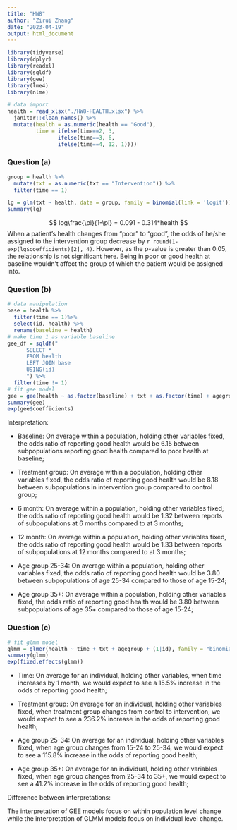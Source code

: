 ```yaml
---
title: "HW8"
author: "Zirui Zhang"
date: "2023-04-19"
output: html_document
---
```


```r
library(tidyverse)
library(dplyr)
library(readxl)
library(sqldf)
library(gee)
library(lme4)
library(nlme)
```

```r
# data import
health = read_xlsx("./HW8-HEALTH.xlsx") %>%
  janitor::clean_names() %>% 
  mutate(health = as.numeric(health == "Good"),
         time = ifelse(time==2, 3,
                ifelse(time==3, 6,
                ifelse(time==4, 12, 1))))
```

### Question (a)

```r
group = health %>% 
  mutate(txt = as.numeric(txt == "Intervention")) %>% 
  filter(time == 1)

lg = glm(txt ~ health, data = group, family = binomial(link = 'logit'))
summary(lg)
```
$$ log\frac{\pi}{1-\pi} = 0.091 - 0.314*health $$
When a patient's health changes from "poor" to "good", the odds of he/she assigned to the intervention group decrease by `r round(1-exp(lg$coefficients)[2], 4)`. However, as the p-value is greater than 0.05, the relationship is not significant here. Being in poor or good health at baseline wouldn't affect the group of which the patient would be assigned into.

### Question (b)

```r
# data manipulation
base = health %>% 
  filter(time == 1)%>% 
  select(id, health) %>% 
  rename(baseline = health)
# make time 1 as variable baseline
gee_df = sqldf("
      SELECT *
      FROM health
      LEFT JOIN base
      USING(id)
      ") %>% 
  filter(time != 1) 
# fit gee model
gee = gee(health ~ as.factor(baseline) + txt + as.factor(time) + agegroup, data=gee_df, family="binomial",id=id, corstr="unstructured", scale.fix=FALSE)
summary(gee)
exp(gee$coefficients)
```

Interpretation: 

- Baseline: On average within a population, holding other variables fixed, the odds ratio of reporting good health would be 6.15 between subpopulations reporting good health compared to poor health at baseline;

- Treatment group: On average within a population, holding other variables fixed, the odds ratio of reporting good health would be 8.18 between subpopulations in intervention group compared to control group;

- 6 month: On average within a population, holding other variables fixed, the odds ratio of reporting good health would be 1.32 between reports of subpopulations at 6 months compared to at 3 months;

- 12 month: On average within a population, holding other variables fixed, the odds ratio of reporting good health would be 1.33 between reports of subpopulations at 12 months compared to at 3 months;

- Age group 25-34: On average within a population, holding other variables fixed, the odds ratio of reporting good health would be 3.80 between subpopulations of age 25-34 compared to those of age 15-24;

- Age group 35+: On average within a population, holding other variables fixed, the odds ratio of reporting good health would be 3.80 between subpopulations of age 35+ compared to those of age 15-24;


### Question (c)

```r
# fit glmm model
glmm = glmer(health ~ time + txt + agegroup + (1|id), family = "binomial", data = health)
summary(glmm)
exp(fixed.effects(glmm))
```

- Time: On average for an individual, holding other variables, when time increases by 1 month, we would expect to see a 15.5% increase in the odds of reporting good health;

- Treatment group: On average for an individual, holding other variables fixed, when treatment group changes from control to intervention, we would expect to see a 236.2% increase in the odds of reporting good health;

- Age group 25-34: On average for an individual, holding other variables fixed, when age group changes from 15-24 to 25-34, we would expect to see a 115.8% increase in the odds of reporting good health;

- Age group 35+: On average for an individual, holding other variables fixed, when age group changes from 25-34 to 35+, we would expect to see a 41.2% increase in the odds of reporting good health;

Difference between interpretations:

The interpretation of GEE models focus on within population level change while the interpretation of GLMM models focus on individual level change.


